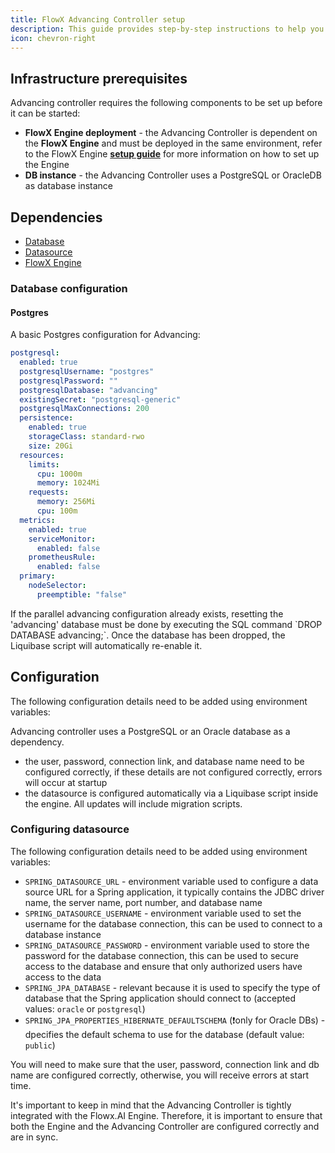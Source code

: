 ```yaml
---
title: FlowX Advancing Controller setup
description: This guide provides step-by-step instructions to help you configure and deploy the Advancing Controller effectively.
icon: chevron-right
---
```


## Infrastructure prerequisites

Advancing controller requires the following components to be set up before it can be started:

* **FlowX Engine deployment** - the Advancing Controller is dependent on the **FlowX Engine** and must be deployed in the same environment, refer to the FlowX Engine [**setup guide**](./flowx-engine-setup-guide/engine-setup) for more information on how to set up the Engine
* **DB instance** - the Advancing Controller uses a PostgreSQL or OracleDB as database instance


## Dependencies

* [Database](#database-configuration)
* [Datasource](#configuring-datasource)
* [FlowX Engine](./flowx-engine-setup-guide/engine-setup)

### Database configuration

#### Postgres

A basic Postgres configuration for Advancing:

```yaml
postgresql:
  enabled: true
  postgresqlUsername: "postgres"
  postgresqlPassword: ""
  postgresqlDatabase: "advancing"
  existingSecret: "postgresql-generic"
  postgresqlMaxConnections: 200
  persistence:
    enabled: true
    storageClass: standard-rwo
    size: 20Gi
  resources:
    limits:
      cpu: 1000m
      memory: 1024Mi
    requests:
      memory: 256Mi
      cpu: 100m
  metrics:
    enabled: true
    serviceMonitor:
      enabled: false
    prometheusRule:
      enabled: false
  primary:
    nodeSelector:
      preemptible: "false"

```

<Warning>
If the parallel advancing configuration already exists, resetting the 'advancing' database must be done by executing the SQL command `DROP DATABASE advancing;`. Once the database has been dropped, the Liquibase script will automatically re-enable it.
</Warning>

## Configuration

The following configuration details need to be added using environment variables:

Advancing controller uses a PostgreSQL or an Oracle database as a dependency.

* the user, password, connection link, and database name need to be configured correctly, if these details are not configured correctly, errors will occur at startup
* the datasource is configured automatically via a Liquibase script inside the engine. All updates will include migration scripts.

### Configuring datasource

The following configuration details need to be added using environment variables:

* `SPRING_DATASOURCE_URL` - environment variable used to configure a data source URL for a Spring application, it typically contains the JDBC driver name, the server name, port number, and database name
* `SPRING_DATASOURCE_USERNAME` - environment variable used to set the username for the database connection, this can be used to connect to a database instance
* `SPRING_DATASOURCE_PASSWORD` - environment variable used to store the password for the database connection, this can be used to secure access to the database and ensure that only authorized users have access to the data
* `SPRING_JPA_DATABASE` - relevant because it is used to specify the type of database that the Spring application should connect to (accepted values: `oracle` or `postgresql`)
* `SPRING_JPA_PROPERTIES_HIBERNATE_DEFAULTSCHEMA` (❗️only for Oracle DBs) - dpecifies the default schema to use for the database (default value: `public`)

You will need to make sure that the user, password, connection link and db name are configured correctly, otherwise, you will receive errors at start time.

<Info>
It's important to keep in mind that the Advancing Controller is tightly integrated with the Flowx.AI Engine. Therefore, it is important to ensure that both the Engine and the Advancing Controller are configured correctly and are in sync.
</Info>

